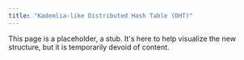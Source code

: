```yaml
---
title: "Kademlia-like Distributed Hash Table (DHT)"
---
```


This page is a placeholder, a stub. It's here to help visualize the new structure, but it is temporarily devoid of content.
